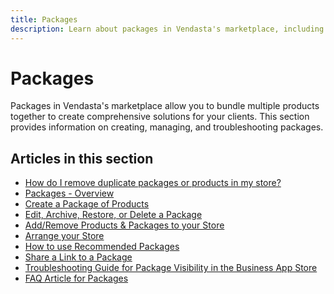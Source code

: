 ```yaml
---
title: Packages
description: Learn about packages in Vendasta's marketplace, including creation, management, and troubleshooting
---
```


# Packages

Packages in Vendasta's marketplace allow you to bundle multiple products together to create comprehensive solutions for your clients. This section provides information on creating, managing, and troubleshooting packages.

## Articles in this section

- [How do I remove duplicate packages or products in my store?](./remove-duplicate-packages.mdx)
- [Packages - Overview](./packages-overview.mdx)
- [Create a Package of Products](./create-a-package-of-products.mdx)
- [Edit, Archive, Restore, or Delete a Package](./edit-archive-restore-or-delete-a-package.mdx)
- [Add/Remove Products & Packages to your Store](./add-remove-products-packages-to-your-store.mdx)
- [Arrange your Store](./arrange-your-store.mdx)
- [How to use Recommended Packages](./how-to-use-recommended-packages.mdx)
- [Share a Link to a Package](./share-a-link-to-a-package.mdx)
- [Troubleshooting Guide for Package Visibility in the Business App Store](./troubleshooting-guide-for-package-visibility.mdx)
- [FAQ Article for Packages](./faq-article-for-packages.mdx)